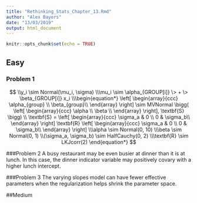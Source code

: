 ```yaml
---
title: "Rethinking_Stats_Chapter_13.Rmd"
author: "Alex Bayers"
date: "13/03/2019"
output: html_document
---
```


```r
knitr::opts_chunk$set(echo = TRUE)
```

## Easy

### Problem 1
$$
\\y_i \sim  Normal(\mu_i, \sigma)
\\\mu_i \sim \alpha_{GROUP[i]} \> + \> \beta_{GROUP[i]} x_i
\\\begin{equation*}
\left[
  \begin{array}{ccc}
  \alpha_{group} \\
  \beta_{group}\\
  \end{array} \right]
\sim MVNormal \bigg(
  \left[
    \begin{array}{ccc}
    \alpha \\
    \beta \\
    \end{array} \right],
  \textbf{S} \bigg)
\\
\textbf{S} =
  \left[
    \begin{array}{ccc}
    \sigma_a & 0 \\
    0 & \sigma_b\\
    \end{array}
    \right]
\textbf{R}
\left[
  \begin{array}{ccc}
  \sigma_a & 0 \\
  0 & \sigma_b\\
  \end{array}
  \right]
\\\alpha \sim Normal(0, 10)
\\\beta \sim Normal(0, 1)
\\(\sigma_a, \sigma_b) \sim HalfCauchy(0, 2)
\\\textbf{R} \sim LKJcorr(2)
\end{equation*}
$$


###Problem 2
A busy restaurant may be even busier at dinner than it is at lunch.  In this case, the dinner indicator variable may positively covary with a higher lunch intercept.

###Problem 3
The varying slopes model can have fewer effective parameters when the regularization helps shrink the parameter space.

##Medium